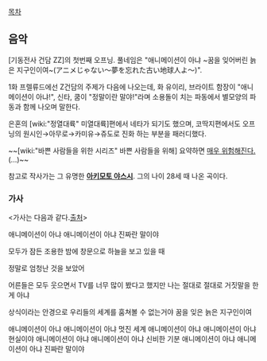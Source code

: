 [[목차]]
== 음악 ==
{{{#!html
<iframe width="640" height="360" src="http://www.youtube.com/embed/WnAGPgIIVXE?feature=player_detailpage" frameborder="0" allowfullscreen></iframe>
}}}
[기동전사 건담 ZZ]의 첫번째 오프닝. 풀네임은 "애니메이션이 아냐 ~꿈을 잊어버린 늙은 지구인이여~(アニメじゃない〜夢を忘れた古い地球人よ〜)".

1화 프렐류드에선 Z건담의 주제가 다음에 나오는데, 화 유이리, 브라이트 함장이 "애니메이션이 아냐!", 신타, 쿰이 "정말이란 말야!"라며 소용돌이 치는 파동에서 별모양의 파동과 함께 나오며 말한다.

은혼의 [wiki:"정열대륙" 미열대륙]편에서 네타가 되기도 했으며, 코딱지편에서도 오프닝의 원시인→아무로→카미유→쥬도로 진화 하는 부분을 패러디했다.

~~[wiki:"바쁜 사람들을 위한 시리즈" 바쁜 사람들을 위해] 요약하면 [http://tvple.com/9839 매우 위험해진다.](...)~~

참고로 작사가는 그 유명한 '''[[아키모토 야스시]]'''. 그의 나이 28세 때 나온 곡이다.
=== 가사 ===
<가사는 다음과 같다.[http://kkjzato.egloos.com/viewer/2793156 출처]>

애니메이션이 아냐 애니메이션이 아냐
진짜란 말이야

모두가 잠든 조용한 밤에
창문으로 하늘을 보고 있을 때

정말로 엄청난 것을 보았어

어른들은 모두 웃으면서
TV를 너무 많이 봤다고 했지만
나는 절대로 절대로
거짓말을 한게 아냐

상식이라는 안경으로
우리들의 세계를
훔쳐볼 수 없는거야
꿈을 잊은 늙은 지구인이여

애니메이션이 아냐 애니메이션이 아냐
멋진 세계
애니메이션이 아냐 애니메이션이 아냐
현실이야
애니메이션이 아냐 애니메이션이 아냐
신비한 기분
애니메이션이 아냐 애니메이션이 아냐
진짜란 말이야

